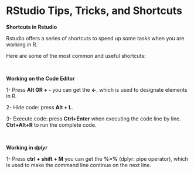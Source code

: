 # RStudio Tips, Tricks, and Shortcuts {#ch3_shortcuts}



**Shortcuts in Rstudio**

Rstudio offers a series of shortcuts to speed up some tasks when you are working in R.<br>

Here are some of the most common and useful shortcuts:

</br>

**Working on the Code Editor **

1- Press **Alt GR + -** you can get the **<-**, which is used to designate elements in R.

2- Hide code: press **Alt + L**.

3- Execute code: press **Ctrl+Enter** when executing the code line by line. <br>
**Ctrl+Alt+R** to run the complete code.

</br>

**Working in _dplyr_**

1- Press **ctrl + shift + M** you can get the **%>%** (dplyr: pipe operator), which is used to make the command line continue on the next line.